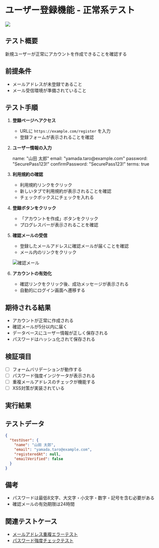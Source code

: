 # ユーザー登録機能 - 正常系テスト

![](./test.png)

## テスト概要
新規ユーザーが正常にアカウントを作成できることを確認する

## 前提条件
- メールアドレスが未登録であること
- メール受信環境が準備されていること

## テスト手順

1. **登録ページへアクセス**
   - URLに `https://example.com/register` を入力
   - 登録フォームが表示されることを確認

2. **ユーザー情報の入力**
   
   <FormData>
     name: "山田 太郎"
     email: "yamada.taro@example.com"
     password: "SecurePass123!"
     confirmPassword: "SecurePass123!"
     terms: true
   </FormData>

3. **利用規約の確認**
   - 利用規約リンクをクリック
   - 新しいタブで利用規約が表示されることを確認
   - チェックボックスにチェックを入れる

4. **登録ボタンをクリック**
   - 「アカウントを作成」ボタンをクリック
   - プログレスバーが表示されることを確認

5. **確認メールの受信**
   - 登録したメールアドレスに確認メールが届くことを確認
   - メール内のリンクをクリック

   ![確認メール](./confirmation-email.png)

6. **アカウントの有効化**
   - 確認リンクをクリック後、成功メッセージが表示される
   - 自動的にログイン画面へ遷移する

## 期待される結果
- アカウントが正常に作成される
- 確認メールが5分以内に届く
- データベースにユーザー情報が正しく保存される
- パスワードはハッシュ化されて保存される

## 検証項目
- [ ] フォームバリデーションが動作する
- [ ] パスワード強度インジケータが表示される
- [ ] 重複メールアドレスのチェックが機能する
- [ ] XSS対策が実装されている

## 実行結果
<TestResult status="not-executed" />

## テストデータ
```json
{
  "testUser": {
    "name": "山田 太郎",
    "email": "yamada.taro@example.com",
    "registeredAt": null,
    "emailVerified": false
  }
}
```

## 備考
- パスワードは最低8文字、大文字・小文字・数字・記号を含む必要がある
- 確認メールの有効期限は24時間

## 関連テストケース
- [メールアドレス重複エラーテスト](../0002/case.mdx)
- [パスワード強度チェックテスト](../0003/case.mdx)